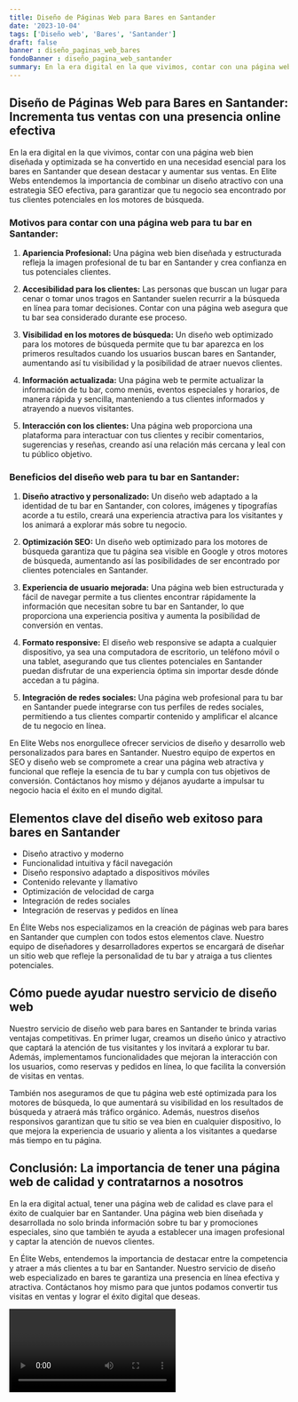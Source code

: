 ```yaml
---
title: Diseño de Páginas Web para Bares en Santander
date: '2023-10-04'
tags: ['Diseño web', 'Bares', 'Santander']
draft: false
banner : diseño_paginas_web_bares
fondoBanner : diseño_pagina_web_santander
summary: En la era digital en la que vivimos, contar con una página web bien diseñada y optimizada se ha convertido en una necesidad esencial para los bares en Santander que desean destacar y aumentar sus ventas. En Elite Webs entendemos la importancia de combinar un diseño atractivo con una estrategia SEO efectiva, para garantizar que tu negocio sea encontrado por tus clientes potenciales en los motores de búsqueda.
---
```


## **Diseño de Páginas Web para Bares en Santander: Incrementa tus ventas con una presencia online efectiva**

En la era digital en la que vivimos, contar con una página web bien diseñada y optimizada se ha convertido en una necesidad esencial para los bares en Santander que desean destacar y aumentar sus ventas. En Elite Webs entendemos la importancia de combinar un diseño atractivo con una estrategia SEO efectiva, para garantizar que tu negocio sea encontrado por tus clientes potenciales en los motores de búsqueda.

### **Motivos para contar con una página web para tu bar en Santander:**

1. **Apariencia Profesional:** Una página web bien diseñada y estructurada refleja la imagen profesional de tu bar en Santander y crea confianza en tus potenciales clientes.

2. **Accesibilidad para los clientes:** Las personas que buscan un lugar para cenar o tomar unos tragos en Santander suelen recurrir a la búsqueda en línea para tomar decisiones. Contar con una página web asegura que tu bar sea considerado durante ese proceso.

3. **Visibilidad en los motores de búsqueda:** Un diseño web optimizado para los motores de búsqueda permite que tu bar aparezca en los primeros resultados cuando los usuarios buscan bares en Santander, aumentando así tu visibilidad y la posibilidad de atraer nuevos clientes.

4. **Información actualizada:** Una página web te permite actualizar la información de tu bar, como menús, eventos especiales y horarios, de manera rápida y sencilla, manteniendo a tus clientes informados y atrayendo a nuevos visitantes.

5. **Interacción con los clientes:** Una página web proporciona una plataforma para interactuar con tus clientes y recibir comentarios, sugerencias y reseñas, creando así una relación más cercana y leal con tu público objetivo.

### **Beneficios del diseño web para tu bar en Santander:**

1. **Diseño atractivo y personalizado:** Un diseño web adaptado a la identidad de tu bar en Santander, con colores, imágenes y tipografías acorde a tu estilo, creará una experiencia atractiva para los visitantes y los animará a explorar más sobre tu negocio.

2. **Optimización SEO:** Un diseño web optimizado para los motores de búsqueda garantiza que tu página sea visible en Google y otros motores de búsqueda, aumentando así las posibilidades de ser encontrado por clientes potenciales en Santander.

3. **Experiencia de usuario mejorada:** Una página web bien estructurada y fácil de navegar permite a tus clientes encontrar rápidamente la información que necesitan sobre tu bar en Santander, lo que proporciona una experiencia positiva y aumenta la posibilidad de conversión en ventas.

4. **Formato responsive:** El diseño web responsive se adapta a cualquier dispositivo, ya sea una computadora de escritorio, un teléfono móvil o una tablet, asegurando que tus clientes potenciales en Santander puedan disfrutar de una experiencia óptima sin importar desde dónde accedan a tu página.

5. **Integración de redes sociales:** Una página web profesional para tu bar en Santander puede integrarse con tus perfiles de redes sociales, permitiendo a tus clientes compartir contenido y amplificar el alcance de tu negocio en línea.

En Elite Webs nos enorgullece ofrecer servicios de diseño y desarrollo web personalizados para bares en Santander. Nuestro equipo de expertos en SEO y diseño web se compromete a crear una página web atractiva y funcional que refleje la esencia de tu bar y cumpla con tus objetivos de conversión. Contáctanos hoy mismo y déjanos ayudarte a impulsar tu negocio hacia el éxito en el mundo digital.

<GifSeo />

<Cta />

## Elementos clave del diseño web exitoso para bares en Santander

- Diseño atractivo y moderno
- Funcionalidad intuitiva y fácil navegación
- Diseño responsivo adaptado a dispositivos móviles
- Contenido relevante y llamativo
- Optimización de velocidad de carga
- Integración de redes sociales
- Integración de reservas y pedidos en línea

En Élite Webs nos especializamos en la creación de páginas web para bares en Santander que cumplen con todos estos elementos clave. Nuestro equipo de diseñadores y desarrolladores expertos se encargará de diseñar un sitio web que refleje la personalidad de tu bar y atraiga a tus clientes potenciales.

## Cómo puede ayudar nuestro servicio de diseño web

Nuestro servicio de diseño web para bares en Santander te brinda varias ventajas competitivas. En primer lugar, creamos un diseño único y atractivo que captará la atención de tus visitantes y los invitará a explorar tu bar. Además, implementamos funcionalidades que mejoran la interacción con los usuarios, como reservas y pedidos en línea, lo que facilita la conversión de visitas en ventas.

También nos aseguramos de que tu página web esté optimizada para los motores de búsqueda, lo que aumentará su visibilidad en los resultados de búsqueda y atraerá más tráfico orgánico. Además, nuestros diseños responsivos garantizan que tu sitio se vea bien en cualquier dispositivo, lo que mejora la experiencia de usuario y alienta a los visitantes a quedarse más tiempo en tu página.

## Conclusión: La importancia de tener una página web de calidad y contratarnos a nosotros

En la era digital actual, tener una página web de calidad es clave para el éxito de cualquier bar en Santander. Una página web bien diseñada y desarrollada no solo brinda información sobre tu bar y promociones especiales, sino que también te ayuda a establecer una imagen profesional y captar la atención de nuevos clientes.

En Élite Webs, entendemos la importancia de destacar entre la competencia y atraer a más clientes a tu bar en Santander. Nuestro servicio de diseño web especializado en bares te garantiza una presencia en línea efectiva y atractiva. Contáctanos hoy mismo para que juntos podamos convertir tus visitas en ventas y lograr el éxito digital que deseas.

<Video />

<CtaBot job='Bares' city='Santander'/>

<Gmaps query='Santander+españa+maps' />